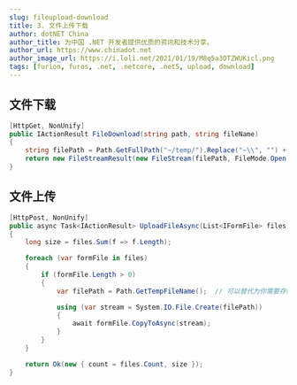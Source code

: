 ```yaml
---
slug: fileupload-download
title: 3. 文件上传下载
author: dotNET China
author_title: 为中国 .NET 开发者提供优质的资讯和技术分享。
author_url: https://www.chinadot.net
author_image_url: https://i.loli.net/2021/01/19/M8q5a3OTZWUKicl.png
tags: [furion, furos, .net, .netcore, .net5, upload, download]
---
```



## 文件下载

```cs
[HttpGet, NonUnify]
public IActionResult FileDownload(string path, string fileName)
{
    string filePath = Path.GetFullPath("~/temp/").Replace("~\\", "") + path;
    return new FileStreamResult(new FileStream(filePath, FileMode.Open), "application/octet-stream") { FileDownloadName = fileName };
}
```

<!--truncate-->

## 文件上传

```cs
[HttpPost, NonUnify]
public async Task<IActionResult> UploadFileAsync(List<IFormFile> files)
{
    long size = files.Sum(f => f.Length);

    foreach (var formFile in files)
    {
        if (formFile.Length > 0)
        {
            var filePath = Path.GetTempFileName();  // 可以替代为你需要存储的真实路径

            using (var stream = System.IO.File.Create(filePath))
            {
                await formFile.CopyToAsync(stream);
            }
        }
    }

    return Ok(new { count = files.Count, size });
}
```
